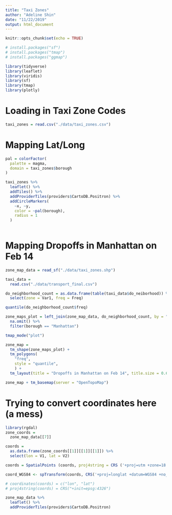 ```yaml
---
title: "Taxi Zones"
author: "Adeline Shin"
date: "11/22/2019"
output: html_document
---
```


```r
knitr::opts_chunk$set(echo = TRUE)

# install.packages("sf")
# install.packages("tmap")
# install.packages("ggmap")

library(tidyverse)
library(leaflet)
library(viridis)
library(sf)
library(tmap)
library(plotly)
```

# Loading in Taxi Zone Codes
```r
taxi_zones = read.csv("./data/taxi_zones.csv")
```

# Mapping Lat/Long
```r
pal = colorFactor(
  palette = magma,
  domain = taxi_zones$borough
)

taxi_zones %>% 
  leaflet() %>% 
  addTiles() %>% 
  addProviderTiles(providers$CartoDB.Positron) %>% 
  addCircleMarkers(
    ~x, ~y,
    color = ~pal(borough),
    radius = 1
  )
  
```

# Mapping Dropoffs in Manhattan on Feb 14
```r
zone_map_data = read_sf("./data/taxi_zones.shp")

taxi_data = 
  read.csv("./data/transport_final.csv") 

do_neighborhood_count = as.data.frame(table(taxi_data$do_neiborhood)) %>% 
  select(zone = Var1, freq = Freq)

quantile(do_neighborhood_count$freq)

zone_maps_plot = left_join(zone_map_data, do_neighborhood_count, by = "zone") %>% 
  na.omit() %>% 
  filter(borough == "Manhattan")

tmap_mode("plot")

zone_map =
  tm_shape(zone_maps_plot) +
  tm_polygons(
    "freq",
    style = "quantile",
    ) +
  tm_layout(title = "Dropoffs in Manhattan on Feb 14", title.size = 0.6, legend.text.size = 0.5, frame = FALSE)

zone_map + tm_basemap(server = "OpenTopoMap")

```

# Trying to convert coordinates here (a mess)
```r
library(rgdal)
zone_coords =
  zone_map_data[[7]]

coords = 
  as.data.frame(zone_coords[[1]][[1]][[1]]) %>% 
  select(lon = V1, lat = V2)

coords = SpatialPoints (coords, proj4string = CRS ('+proj=utm +zone=18 +ellps=GRS80 +datum=NAD83 +towgs84=0,0,0,0,0,0,0 +units=m +no_defs'))

coord_WGS84 <- spTransform(coords, CRS('+proj=longlat +datum=WGS84 +no_defs'))

# coordinates(coords) = c("lon", "lat")
# proj4string(coords) = CRS("+init=epsg:4326")
```

```r
zone_map_data %>% 
  leaflet() %>% 
  addProviderTiles(providers$CartoDB.Positron) 
```

